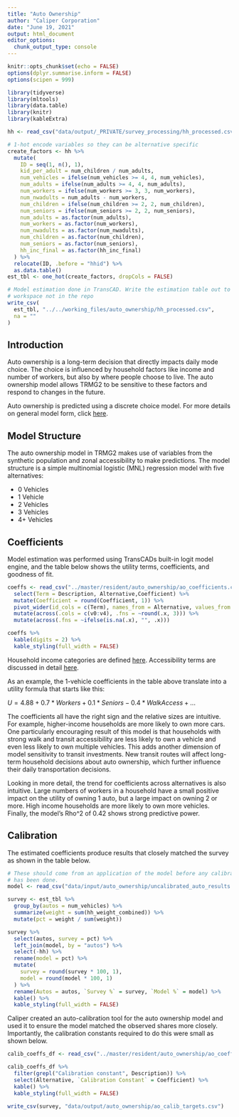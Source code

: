 ```yaml
---
title: "Auto Ownership"
author: "Caliper Corporation"
date: "June 19, 2021"
output: html_document
editor_options: 
  chunk_output_type: console
---
```


```r
knitr::opts_chunk$set(echo = FALSE)
options(dplyr.summarise.inform = FALSE)
options(scipen = 999)

library(tidyverse)
library(mltools)
library(data.table)
library(knitr)
library(kableExtra)
```

```r
hh <- read_csv("data/output/_PRIVATE/survey_processing/hh_processed.csv")
```

```r
# 1-hot encode variables so they can be alternative specific
create_factors <- hh %>%
  mutate(
    ID = seq(1, n(), 1),
    kid_per_adult = num_children / num_adults,
    num_vehicles = ifelse(num_vehicles >= 4, 4, num_vehicles),
    num_adults = ifelse(num_adults >= 4, 4, num_adults),
    num_workers = ifelse(num_workers >= 3, 3, num_workers),
    num_nwadults = num_adults - num_workers,
    num_children = ifelse(num_children >= 2, 2, num_children),
    num_seniors = ifelse(num_seniors >= 2, 2, num_seniors),
    num_adults = as.factor(num_adults),
    num_workers = as.factor(num_workers),
    num_nwadults = as.factor(num_nwadults),
    num_children = as.factor(num_children),
    num_seniors = as.factor(num_seniors),
    hh_inc_final = as.factor(hh_inc_final)
  ) %>%
  relocate(ID, .before = "hhid") %>%
  as.data.table()
est_tbl <- one_hot(create_factors, dropCols = FALSE)

# Model estimation done in TransCAD. Write the estimation table out to a
# workspace not in the repo
write_csv(
  est_tbl, "../../working_files/auto_ownership/hh_processed.csv",
  na = ""
)
```

## Introduction

Auto ownership is a long-term decision that directly impacts daily mode
choice. The choice is influenced by household factors like income and number
of workers, but also by where people choose to live. The auto ownership model
allows TRMG2 to be sensitive to these factors and respond to changes in the
future.

Auto ownership is predicted using a discrete choice model. For more details on
general model form, click
[here](https://tfresource.org/topics/Choice_models.html).

## Model Structure

The auto ownership model in TRMG2 makes use of variables from the synthetic
population and zonal accessibility to make predictions. The model structure is
a simple multinomial logistic (MNL) regression model with five alternatives:

- 0 Vehicles
- 1 Vehicle
- 2 Vehicles
- 3 Vehicles
- 4+ Vehicles

## Coefficients

Model estimation was performed using TransCADs built-in logit model engine, and
the table below shows the utility terms, coefficients, and goodness of fit.

```r
coeffs <- read_csv("../master/resident/auto_ownership/ao_coefficients.csv") %>%
  select(Term = Description, Alternative,Coefficient) %>%
  mutate(Coefficient = round(Coefficient, 1)) %>%
  pivot_wider(id_cols = c(Term), names_from = Alternative, values_from = Coefficient) %>%
  mutate(across(.cols = c(v0:v4), .fns = ~round(.x, 3))) %>%
  mutate(across(.fns = ~ifelse(is.na(.x), "", .x)))
```

```r
coeffs %>%
  kable(digits = 2) %>%
  kable_styling(full_width = FALSE)
```

Household income categories are defined [here](population_synthesis.html#household-income). Accessibility terms are discussed in detail [here](accessibility.html).

As an example, the 1-vehicle coefficients in the table above translate into
a utility formula that starts like this:

$U = 4.88 + 0.7 * Workers + 0.1 * Seniors - 0.4 * WalkAccess + ...$

The coefficients all have the right sign and the relative sizes are intuitive.
For example, higher-income households are more likely to own more cars. One
particularly encouraging result of this model is that households with strong
walk and transit accessibility are less likely to own a vehicle and even less
likely to own multiple vehicles. This adds another dimension of model
sensitivity to transit investments. New transit routes will affect long-term
household decisions about auto ownership, which further influence their daily
transportation decisions.

Looking in more detail, the trend for coefficients across alternatives is also
intuitive. Large numbers of workers in a household have a small positive impact
on the utility of owning 1 auto, but a large impact on owning 2 or more. High
income households are more likely to own more vehicles. Finally, the model's
Rho^2 of 0.42 shows strong predictive power.

## Calibration

The estimated coefficients produce results that closely matched the survey as
shown in the table below.

```r
# These should come from an application of the model before any calibration
# has been done.
model <- read_csv("data/input/auto_ownership/uncalibrated_auto_results.csv")
```

```r
survey <- est_tbl %>%
  group_by(autos = num_vehicles) %>%
  summarize(weight = sum(hh_weight_combined)) %>%
  mutate(pct = weight / sum(weight))

survey %>%
  select(autos, survey = pct) %>%
  left_join(model, by = "autos") %>%
  select(-hh) %>%
  rename(model = pct) %>%
  mutate(
    survey = round(survey * 100, 1),
    model = round(model * 100, 1)
  ) %>%
  rename(Autos = autos, `Survey %` = survey, `Model %` = model) %>%
  kable() %>%
  kable_styling(full_width = FALSE)

```

Caliper created an auto-calibration tool for the auto ownership model and used
it to ensure the model matched the observed shares more closely. Importantly,
the calibration constants required to do this were small as shown below.

```r
calib_coeffs_df <- read_csv("../master/resident/auto_ownership/ao_coefficients.csv")
```

```r
calib_coeffs_df %>%
  filter(grepl("Calibration constant", Description)) %>%
  select(Alternative, `Calibration Constant` = Coefficient) %>%
  kable() %>%
  kable_styling(full_width = FALSE)
```


```r
write_csv(survey, "data/output/auto_ownership/ao_calib_targets.csv")
```

